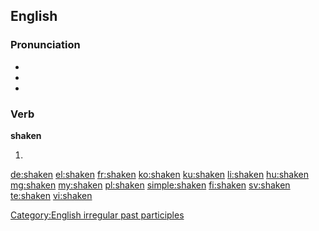 ==English==

===Pronunciation===
* {{IPA|/ˈʃeɪkən/}}
* {{audio|en-us-shaken.ogg|Audio (US)}}
* {{rhymes|eɪkən}}

===Verb===
'''shaken'''

# {{past participle of|shake}}

[[Category:English irregular past participles]]

[[de:shaken]]
[[el:shaken]]
[[fr:shaken]]
[[ko:shaken]]
[[ku:shaken]]
[[li:shaken]]
[[hu:shaken]]
[[mg:shaken]]
[[my:shaken]]
[[pl:shaken]]
[[simple:shaken]]
[[fi:shaken]]
[[sv:shaken]]
[[te:shaken]]
[[vi:shaken]]